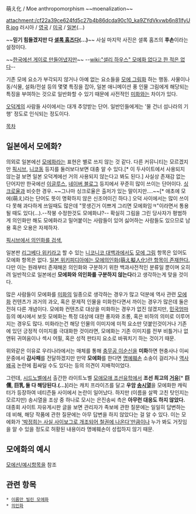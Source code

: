 萌え化 / Moe anthropomorphism ~~moenalization~~

attachment:/cf22a39ce624fd5c27b4b86dcda90c10_ka9ZYdVkvwb6n81lfyUR.jpg
러시아 / [[셜록 홈즈(셜록)|영국]] / [[셜록 홈즈(영화,2009)|미국]] / [[셜록 셰린포드|일본]](…)

~~'''믿기 힘들겠지만 다 [[셜록 홈즈]]다(...)'''~~ 사실 마지막 사진은 셜록 홈즈의 '''후손'''이라는 설정이다.

~~[[OCN|한국에선 게이로 만들어냈지만]]~~ --[[wiki:"셜리 하우스" 모에화 없다고 한 적은 없다]]--

기존 모에 요소가 부각되지 않거나 아예 없는 요소들을 [[모에 그림]]화 하는 행동. 사물이나 동/식물, 설화/전설 등의 몇몇 특징을 잡아, 일본 애니메이션 풍 인물 그림에게 해당되는 특징을 부여하는 것으로 일반화할 수 있기 때문에 사전적인 [[미화]]와는 차이가 있다.

[[오덕계]]의 사람들 사이에서는 대개 추앙받는 단어. 일반인들에게는 '물 건너 섬나라의 기행' 정도로 인식되는 정도이다. 

[[목차]]
== 일본에서 모에화? ==
의외로 일본에선 [[모에화]]라는 표현은 별로 쓰지 않는 것 같다. 다른 커뮤니티는 모르겠지만 [[픽시브]], [[니코동]] 등지를 둘러보다보면 대충 알 수 있다.[* 이 두사이트에서 사용되지 않는걸 보면 일본 오덕계에선 거의 사용되지 않는다고 봐도 된다.] 사실상 존재감 없는 단어지만 한국에선 [[이글루스]], [[네이버 블로그]] 등지에서 꾸준히 많이 쓰이는 단어이다. [[싱크로율]]과 비슷한 경우. ~~그나마 싱크로율은 출저가 있는 말이지만….~~[* 애초에 모에(萌え)라는 단어도 뜻이 명확하지 않은 신조어이긴 하다.] 오덕 사이에서는 많이 쓰이다 못해 과다하게 쓰일때도 많은데 "못생긴거 이쁘게 그리면 모에화임ㅋ"이라면서 통용될 때도 있다(...).--작붕 수정한것도 모에화냐?-- 확실히 그림을 그린 당사자가 평범하게 의인화만 해도 모에화라고 밀어붙이는 사람들이 있어 싫어하는 사람들도 있으므로 남용 혹은 오용은 자제하자.

[http://www.pixiv.net/tags.php?tag=%E6%93%AC%E4%BA%BA%E5%8C%96 픽시브에서 의인화를 검색], 

일본판 [[리그베다 위키]]라고 할 수 있는 [[니코니코 대백과]]에서도 [[모에 그림]] 항목은 있어도 모에화 항목은 없다. [http://ja.wikipedia.org/wiki/%E8%90%8C%E3%81%88%E6%93%AC%E4%BA%BA%E5%8C%96 일본 위키피디아에는 모에의인화(萌え擬人化)란 항목이 존재한다.] 다만 이는 원래부터 존재해온 의인화와 구분하기 위한 백과사전적인 분류일 뿐이며 오히려 일반적으로 일본에선 '''모에화와 의인화를 구분하지 않는다'''라고 생각하는게 맞을 것이다. 

많은 사람들이 모에화를 [[미화]]의 일종으로 생각하는 경우가 많고 덕분에 역사 관련 [[모에화]] 컨텐츠가 과거의 과오, 혹은 문제적 인물을 미화한다면서 까이는 경우가 많은데 둘은 전혀 다른 개념이다. 모에화 컨텐츠로 대상을 미화하는 경우가 없진 않겠지만, [[민국엄마]] 등의 예시에서 보듯 모에화는 특정 대상에 대한 풍자와 조롱, 혹은 비하의 의미로 이루어지는 경우도 많다. 미화라는건 해당 인물의 이미지에 미적 요소만 덧붙인것이거나 기존에 있던 긍정적 이미지를 극대화한 것이라면, 모에화는 기존 이미지를 전부 비틀거나 없앤뒤 귀여움이나 섹시 어필, 혹은 성적 판타지 요소로 바꿔치기 하는 것이기 때문.

위와같은 이유로 우리나라에서는 매체를 통해 [[충무공 이순신]]을 '''미화'''하면 현충사나 이씨 문중에서 '''감사패'''를 전달하겠지만 만약 '''모에화'''를 한다면 [[명예훼손]] 소송이 걸리거나 [[역사왜곡]] 논란에 휩싸일 수도 있다는 등의 의견이 지배적이었다.

그런데, [[시드노벨]]에서 출간한 라이트노벨 [[모애모애 조선유학]]에서 '''조선 최고의 [[거유]]'''[* '''巨儒, 巨乳 둘 다 해당된다.(...)''']라는 캐치 프라이즈를 달고 '''우암 [[송시열]]'''을 모에화한 캐릭터가 등장하여 네티즌들 사이에서 논란이 일어났다. 하지만 (이름을 살짝 고친 탓인지는 모르지만) 송시열을 조상 중 하나로 모시는 은진송씨 측은 '''아무런 대응도 하지 않았다.''' 대종회 사이트 자유게시판 글을 보면 관리자가 족보에 관한 질문에는 일일히 답변하는 데 비해, 해당 작품에 관한 질문에는 아무 답변을 하지 않았다는 걸 알 수 있다. 이는 모에화가 [[프로토타입 잭|'박정희는 사실 사이보그로 개조되어 철권에 나온다']]만큼이나 누가 봐도 거짓임을 알 수 있을 정도로 허황된 내용이라 명예훼손이 성립하지 않기 때문.

== 모에화의 예시 ==
[[모에선/예시]]항목을 참조
== 관련 항목 ==
 * [[이름만 빌린 모에화]]
 * [[의인화]]
